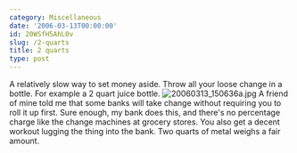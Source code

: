 ```yaml
---
category: Miscellaneous
date: '2006-03-13T00:00:00'
id: 20WSfH5AhL0v
slug: /2-quarts
title: 2 quarts
type: post
---
```


A relatively slow way to set money aside. Throw all your loose
change in a bottle. For example a 2 quart juice bottle.
![20060313\_150636a.jpg](http://www.alanwsmith.com/blog/wp-content/uploads/2006/03/20060313_150636a.jpg "20060313_150636a.jpg")
A friend of mine told me that some banks will take change without
requiring you to roll it up first. Sure enough, my bank does this,
and there's no percentage charge like the change machines at
grocery stores. You also get a decent workout lugging the thing
into the bank. Two quarts of metal weighs a fair amount.